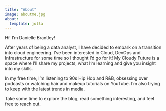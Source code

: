 ```yaml
---
title: "About"
image: aboutme.jpg
about:
  template: jolla
---
```


Hi! I'm Danielle Brantley!

After years of being a data analyst, I have decided to embark on a transition into cloud engineering. I've been interested in Cloud, DevOps and Infrastructure for some time so I thought I'd go for it! My Cloudy Future is a space where I’ll share my projects, what I’m learning and give you insight into my skills.

In my free time, I’m listening to 90s Hip Hop and R&B, obsessing over podcasts or watching hair and makeup tutorials on YouTube. I’m also trying to keep with the latest trends in media.

Take some time to explore the blog, read something interesting, and feel free to reach out.
